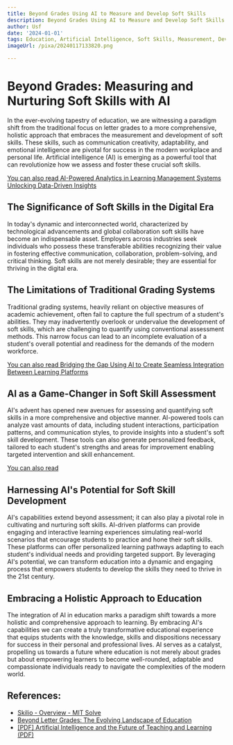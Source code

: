 ```yaml
---
title: Beyond Grades Using AI to Measure and Develop Soft Skills
description: Beyond Grades Using AI to Measure and Develop Soft Skills
author: Usf
date: '2024-01-01'
tags: Education, Artificial Intelligence, Soft Skills, Measurement, Development
imageUrl: /pixa/20240117133820.png

---
```

# Beyond Grades: Measuring and Nurturing Soft Skills with AI

In the ever-evolving tapestry of education, we are witnessing a paradigm shift from the traditional focus on letter grades  to a more comprehensive, holistic approach that embraces  the measurement and development of soft skills. These skills, such as  communication creativity, adaptability, and emotional intelligence are pivotal for success in the modern workplace and personal life. Artificial intelligence (AI) is emerging as  a powerful tool that can revolutionize how we assess and foster these crucial soft  skills.

[You can  also read AI-Powered Analytics in Learning Management Systems Unlocking Data-Driven Insights](AI-Powered%20Analytics%20in%20Learning%20Management%20Systems%20Unlocking%20Data-Driven%20Insights)


## The Significance of Soft Skills in  the Digital Era

In today's dynamic and  interconnected world, characterized by technological advancements and global collaboration soft skills have  become an  indispensable asset. Employers across industries seek individuals who possess these transferable abilities recognizing their value  in fostering effective  communication, collaboration, problem-solving, and critical thinking. Soft skills are not  merely desirable; they  are essential for thriving in the digital era.

## The Limitations of Traditional Grading Systems

Traditional grading systems, heavily reliant on objective measures of academic achievement, often fail  to capture the full  spectrum of a student's abilities. They may inadvertently overlook or undervalue the development of soft skills, which are challenging to quantify using conventional  assessment methods. This narrow  focus can lead to an incomplete evaluation of a student's overall potential and readiness  for  the demands of the modern workforce.

[You can also read Bridging the Gap Using AI to Create Seamless Integration Between Learning Platforms](Bridging%20the%20Gap%20Using%20AI%20to%20Create%20Seamless%20Integration%20Between%20Learning%20Platforms)


## AI  as a Game-Changer in Soft  Skill Assessment

AI's advent has  opened  new avenues for assessing and quantifying soft skills in a more comprehensive and objective manner. AI-powered tools can analyze vast amounts of data,  including student interactions, participation patterns,  and communication  styles, to provide insights into  a student's soft skill  development. These tools can also generate personalized  feedback, tailored  to each student's strengths and areas for improvement enabling targeted intervention  and skill  enhancement.

[You can also read ]()


## Harnessing  AI's Potential for Soft Skill Development

AI's capabilities extend beyond assessment; it  can also play a pivotal role in cultivating and nurturing soft skills. AI-driven platforms can provide engaging and interactive learning experiences simulating real-world scenarios that encourage students  to practice and  hone their soft skills. These platforms can offer personalized learning pathways adapting to each student's individual needs  and providing targeted support. By  leveraging AI's potential,  we can transform education into a dynamic and engaging process that empowers students to develop  the skills  they need to thrive in the 21st century.

## Embracing a Holistic Approach to Education

The integration of AI in education marks a paradigm shift  towards a more holistic and comprehensive approach to learning. By embracing AI's capabilities we can create a truly transformative educational experience that equips students with the knowledge, skills and  dispositions necessary  for success in their personal and professional lives.  AI serves as a catalyst, propelling us towards  a future where education is not merely about grades but about empowering  learners to become well-rounded, adaptable and compassionate individuals ready to  navigate  the complexities of the modern world.

## References:
- [Skilio - Overview - MIT Solve](https://solve.mit.edu/challenges/octava-social-innovation-challenge/solutions/52416)
- [Beyond Letter Grades: The Evolving Landscape of Education](https://www.linkedin.com/pulse/beyond-letter-grades-evolving-landscape-education-marco-ni%C3%B1o)
- [[PDF] Artificial Intelligence and the Future of Teaching and Learning (PDF)](https://www2.ed.gov/documents/ai-report/ai-report.pdf)
